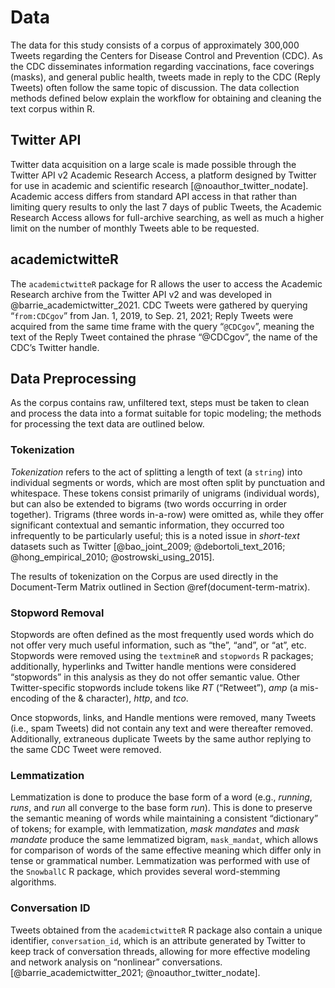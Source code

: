 # Data

The data for this study consists of a corpus of approximately 300,000 Tweets regarding the Centers for Disease Control and Prevention (CDC). As the CDC disseminates information regarding vaccinations, face coverings (masks), and general public health, tweets made in reply to the CDC (Reply Tweets) often follow the same topic of discussion. The data collection methods defined below explain the workflow for obtaining and cleaning the text corpus within R.

## Twitter API

Twitter data acquisition on a large scale is made possible through the Twitter API v2 Academic Research Access, a platform designed by Twitter for use in academic and scientific research [@noauthor_twitter_nodate]. Academic access differs from standard API access in that rather than limiting query results to only the last 7 days of public Tweets, the Academic Research Access allows for full-archive searching, as well as much a higher limit on the number of monthly Tweets able to be requested.

## academictwitteR

The `academictwitteR` package for R allows the user to access the Academic Research archive from the Twitter API v2 and was developed in @barrie_academictwitter_2021. CDC Tweets were gathered by querying "`from:CDCgov`" from Jan. 1, 2019, to Sep. 21, 2021; Reply Tweets were acquired from the same time frame with the query "`@CDCgov`", meaning the text of the Reply Tweet contained the phrase "\@CDCgov", the name of the CDC's Twitter handle.


## Data Preprocessing

As the corpus contains raw, unfiltered text, steps must be taken to clean and process the data into a format suitable for topic modeling; the methods for processing the text data are outlined below.


### Tokenization

*Tokenization* refers to the act of splitting a length of text (a `string`) into individual segments or words, which are most often split by punctuation and whitespace. These tokens consist primarily of unigrams (individual words), but can also be extended to bigrams (two words occurring in order together). Trigrams (three words in-a-row) were omitted as, while they offer significant contextual and semantic information, they occurred too infrequently to be particularly useful; this is a noted issue in *short-text* datasets such as Twitter [@bao_joint_2009; @debortoli_text_2016; @hong_empirical_2010; @ostrowski_using_2015].

The results of tokenization on the Corpus are used directly in the Document-Term Matrix outlined in Section \@ref(document-term-matrix).

### Stopword Removal

Stopwords are often defined as the most frequently used words which do not offer very much useful information, such as "the", "and", or "at", etc. Stopwords were removed using the `textmineR` and `stopwords` R packages; additionally, hyperlinks and Twitter handle mentions were considered "stopwords" in this analysis as they do not offer semantic value. Other Twitter-specific stopwords include tokens like *RT* ("Retweet"), *amp* (a mis-encoding of the $\&$ character), *http*, and *tco*.

Once stopwords, links, and Handle mentions were removed, many Tweets (i.e., spam Tweets) did not contain any text and were thereafter removed. Additionally, extraneous duplicate Tweets by the same author replying to the same CDC Tweet were removed.

### Lemmatization

Lemmatization is done to produce the base form of a word (e.g., *running*, *runs*, and *run* all converge to the base form *run*). This is done to preserve the semantic meaning of words while maintaining a consistent "dictionary" of tokens; for example, with lemmatization, *mask mandates* and *mask mandate* produce the same lemmatized bigram, `mask_mandat`, which allows for comparison of words of the same effective meaning which differ only in tense or grammatical number. Lemmatization was performed with use of the `SnowballC` R package, which provides several word-stemming algorithms.

### Conversation ID

Tweets obtained from the `academictwitteR` R package also contain a unique identifier, `conversation_id`, which is an attribute generated by Twitter to keep track of conversation threads, allowing for more effective modeling and network analysis on "nonlinear" conversations. [@barrie_academictwitter_2021; @noauthor_twitter_nodate].